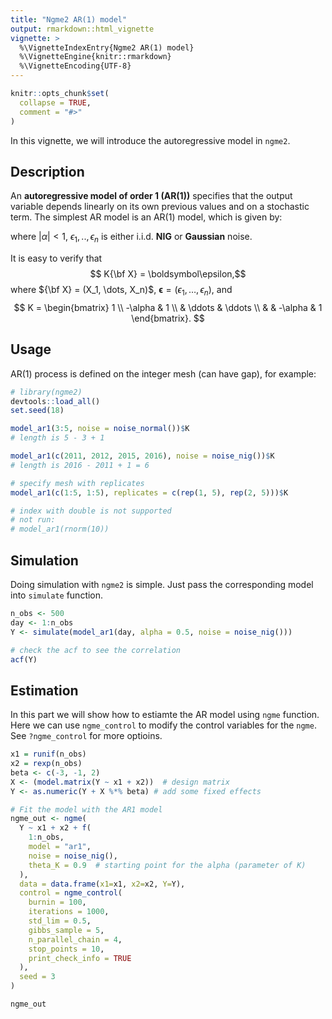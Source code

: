 ```yaml
---
title: "Ngme2 AR(1) model"
output: rmarkdown::html_vignette
vignette: >
  %\VignetteIndexEntry{Ngme2 AR(1) model}
  %\VignetteEngine{knitr::rmarkdown}
  %\VignetteEncoding{UTF-8}
---
```


```r
knitr::opts_chunk$set(
  collapse = TRUE,
  comment = "#>"
)
```

In this vignette, we will introduce the autoregressive model in `ngme2`.

## Description

An **autoregressive model of order 1 (AR(1))** specifies that the output variable depends linearly on its own previous values and on a stochastic term.
The simplest AR model is an AR(1) model, which is given by:

\begin{align}
X_1 &= \epsilon_1, \\
X_i &= \alpha X_{i-1} + \epsilon_i, \; i = 2, \dots , n,
\end{align}
where $|\alpha| < 1$, $\epsilon_1, ..,\epsilon_n$ is either i.i.d. **NIG** or **Gaussian** noise.

It is easy to verify that
$$ K{\bf X} = \boldsymbol\epsilon,$$
where
${\bf X} = (X_1, \dots, X_n)$,  ${\boldsymbol \epsilon} = (\epsilon_1, \dots, \epsilon_n)$, and
$$
K =
  \begin{bmatrix}
    1 \\
    -\alpha &  1 \\
    & \ddots & \ddots \\
    & & -\alpha &  1
  \end{bmatrix}.
$$

## Usage

AR(1) process is defined on the integer mesh (can have gap), for example:

```r
# library(ngme2)
devtools::load_all()
set.seed(18)

model_ar1(3:5, noise = noise_normal())$K
# length is 5 - 3 + 1

model_ar1(c(2011, 2012, 2015, 2016), noise = noise_nig())$K
# length is 2016 - 2011 + 1 = 6

# specify mesh with replicates
model_ar1(c(1:5, 1:5), replicates = c(rep(1, 5), rep(2, 5)))$K

# index with double is not supported
# not run:
# model_ar1(rnorm(10))
```

## Simulation

Doing simulation with `ngme2` is simple. Just pass the corresponding model into `simulate` function.

```r
n_obs <- 500
day <- 1:n_obs
Y <- simulate(model_ar1(day, alpha = 0.5, noise = noise_nig()))

# check the acf to see the correlation
acf(Y)
```

## Estimation

In this part we will show how to estiamte the AR model using `ngme` function.
Here we can use `ngme_control` to modify the control variables for the `ngme`.
See `?ngme_control` for more optioins.

```r
x1 = runif(n_obs)
x2 = rexp(n_obs)
beta <- c(-3, -1, 2)
X <- (model.matrix(Y ~ x1 + x2))  # design matrix
Y <- as.numeric(Y + X %*% beta) # add some fixed effects

# Fit the model with the AR1 model
ngme_out <- ngme(
  Y ~ x1 + x2 + f(
    1:n_obs,
    model = "ar1",
    noise = noise_nig(),
    theta_K = 0.9  # starting point for the alpha (parameter of K)
  ),
  data = data.frame(x1=x1, x2=x2, Y=Y),
  control = ngme_control(
    burnin = 100,
    iterations = 1000,
    std_lim = 0.5,
    gibbs_sample = 5,
    n_parallel_chain = 4,
    stop_points = 10,
    print_check_info = TRUE
  ),
  seed = 3
)

ngme_out
```